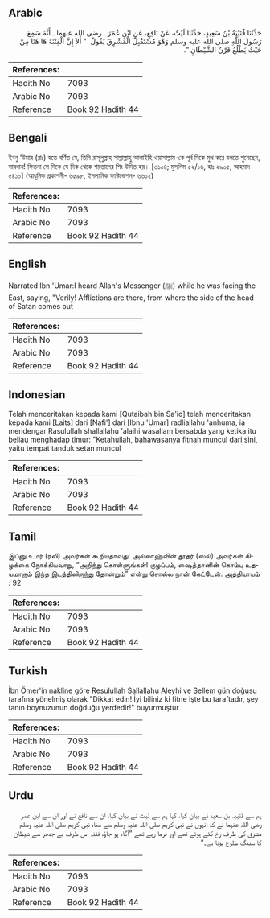 ## Arabic


<div dir="rtl" lang="ar" style={{fontSize:'larger',backgroundColor:'#f8f9fa',padding:20}}>
حَدَّثَنَا قُتَيْبَةُ بْنُ سَعِيدٍ، حَدَّثَنَا لَيْثٌ، عَنْ نَافِعٍ، عَنِ ابْنِ عُمَرَ ـ رضى الله عنهما ـ أَنَّهُ سَمِعَ رَسُولَ اللَّهِ صلى الله عليه وسلم وَهْوَ مُسْتَقْبِلٌ الْمَشْرِقَ يَقُولُ ‏ "‏ أَلاَ إِنَّ الْفِتْنَةَ هَا هُنَا مِنْ حَيْثُ يَطْلُعُ قَرْنُ الشَّيْطَانِ ‏"‏‏.‏
</div>
<div style={{backgroundColor:'#f8f9fa',padding:20, marginBottom: 10}}><table> <thead> <tr> <th>References:</th> <th></th> </tr> </thead> <tbody><tr><td>Hadith No</td><td>7093</td></tr><tr><td>Arabic No</td><td>7093</td></tr><tr><td>Reference</td><td>Book 92 Hadith 44</td></tr></tbody></table></div>

## Bengali


<div dir="ltr" lang="bn" style={{fontSize:'larger',backgroundColor:'#f8f9fa',padding:20}}>
ইবনু ‘উমার (রাঃ) হতে বর্ণিত যে, তিনি রাসূলুল্লাহ্ সাল্লাল্লাহু আলাইহি ওয়াসাল্লাম-কে পূর্ব দিকে মুখ করে বলতে শুনেছেন, সাবধান! ফিতনা সে দিকে যে দিক থেকে শয়তানের শিং উদিত হয়। [৩১০৪; মুসলিম ৫২/১৬, হাঃ ২৯০৫, আহমাদ ৫৪১০] (আধুনিক প্রকাশনী- ৬৫৯৮, ইসলামিক ফাউন্ডেশন- ৬৬১২)
</div>
<div style={{backgroundColor:'#f8f9fa',padding:20, marginBottom: 10}}><table> <thead> <tr> <th>References:</th> <th></th> </tr> </thead> <tbody><tr><td>Hadith No</td><td>7093</td></tr><tr><td>Arabic No</td><td>7093</td></tr><tr><td>Reference</td><td>Book 92 Hadith 44</td></tr></tbody></table></div>

## English


<div dir="ltr" lang="en" style={{fontSize:'larger',backgroundColor:'#f8f9fa',padding:20}}>
Narrated Ibn 'Umar:I heard Allah's Messenger (ﷺ) while he was facing the East, saying, "Verily! Afflictions are there, from where the side of the head of Satan comes out
</div>
<div style={{backgroundColor:'#f8f9fa',padding:20, marginBottom: 10}}><table> <thead> <tr> <th>References:</th> <th></th> </tr> </thead> <tbody><tr><td>Hadith No</td><td>7093</td></tr><tr><td>Arabic No</td><td>7093</td></tr><tr><td>Reference</td><td>Book 92 Hadith 44</td></tr></tbody></table></div>

## Indonesian


<div dir="ltr" lang="id" style={{fontSize:'larger',backgroundColor:'#f8f9fa',padding:20}}>
Telah menceritakan kepada kami [Qutaibah bin Sa'id] telah menceritakan kepada kami [Laits] dari [Nafi'] dari [Ibnu 'Umar] radliallahu 'anhuma, ia mendengar Rasulullah shallallahu 'alaihi wasallam bersabda yang ketika itu beliau menghadap timur: "Ketahuilah, bahawasanya fitnah muncul dari sini, yaitu tempat tanduk setan muncul
</div>
<div style={{backgroundColor:'#f8f9fa',padding:20, marginBottom: 10}}><table> <thead> <tr> <th>References:</th> <th></th> </tr> </thead> <tbody><tr><td>Hadith No</td><td>7093</td></tr><tr><td>Arabic No</td><td>7093</td></tr><tr><td>Reference</td><td>Book 92 Hadith 44</td></tr></tbody></table></div>

## Tamil


<div dir="ltr" lang="ta" style={{fontSize:'larger',backgroundColor:'#f8f9fa',padding:20}}>
இப்னு உமர் (ரலி) அவர்கள் கூறியதாவது: அல்லாஹ்வின் தூதர் (ஸல்) அவர்கள் கிழக்கை நோக்கியவாறு, “அறிந்து கொள்ளுங்கள்! குழப்பம், ஷைத்தானின் கொம்பு உதயமாகும் இந்த இடத்திலிருந்து தோன்றும்” என்று சொல்ல நான் கேட்டேன். அத்தியாயம் : 92
</div>
<div style={{backgroundColor:'#f8f9fa',padding:20, marginBottom: 10}}><table> <thead> <tr> <th>References:</th> <th></th> </tr> </thead> <tbody><tr><td>Hadith No</td><td>7093</td></tr><tr><td>Arabic No</td><td>7093</td></tr><tr><td>Reference</td><td>Book 92 Hadith 44</td></tr></tbody></table></div>

## Turkish


<div dir="ltr" lang="tr" style={{fontSize:'larger',backgroundColor:'#f8f9fa',padding:20}}>
İbn Ömer'in nakline göre Resulullah Sallallahu Aleyhi ve Sellem gün doğusu tarafına yönelmiş olarak "Dikkat edin! İyi biliniz ki fitne işte bu taraftadır, şey tanın boynuzunun doğduğu yerdedir!" buyurmuştur
</div>
<div style={{backgroundColor:'#f8f9fa',padding:20, marginBottom: 10}}><table> <thead> <tr> <th>References:</th> <th></th> </tr> </thead> <tbody><tr><td>Hadith No</td><td>7093</td></tr><tr><td>Arabic No</td><td>7093</td></tr><tr><td>Reference</td><td>Book 92 Hadith 44</td></tr></tbody></table></div>

## Urdu


<div dir="rtl" lang="ur" style={{fontSize:'larger',backgroundColor:'#f8f9fa',padding:20}}>
ہم سے قتیبہ بن سعید نے بیان کیا، کہا ہم سے لیث نے بیان کیا، ان سے نافع نے اور ان سے ابن عمر رضی اللہ عنہما نے کہ انہوں نے نبی کریم صلی اللہ علیہ وسلم سے سنا، نبی کریم صلی اللہ علیہ وسلم مشرق کی طرف رخ کئے ہوئے تھے اور فرما رہے تھے ”آگاہ ہو جاؤ، فتنہ اس طرف ہے جدھر سے شیطان کا سینگ طلوع ہوتا ہے۔“
</div>
<div style={{backgroundColor:'#f8f9fa',padding:20, marginBottom: 10}}><table> <thead> <tr> <th>References:</th> <th></th> </tr> </thead> <tbody><tr><td>Hadith No</td><td>7093</td></tr><tr><td>Arabic No</td><td>7093</td></tr><tr><td>Reference</td><td>Book 92 Hadith 44</td></tr></tbody></table></div>